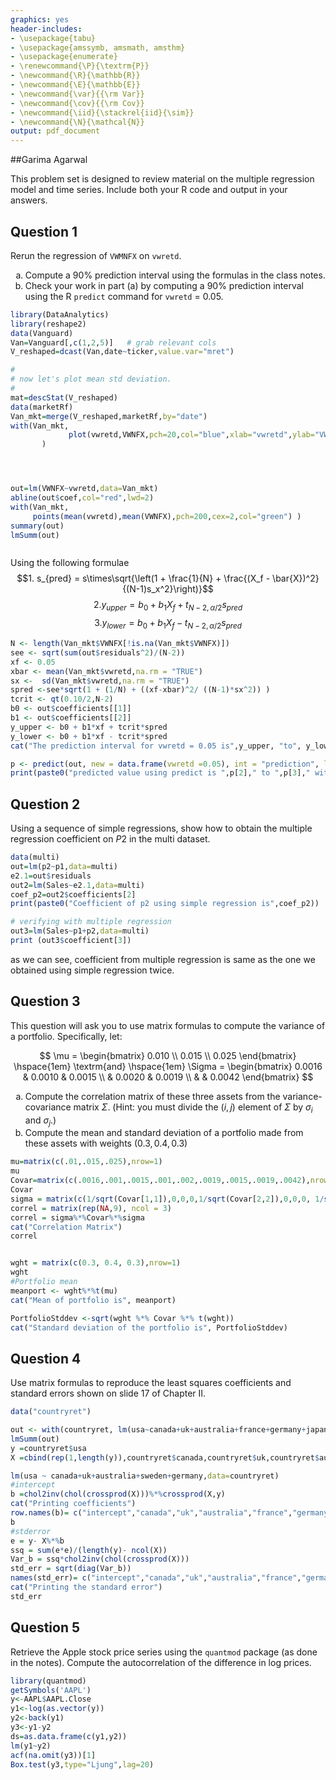 ```yaml
---
graphics: yes
header-includes:
- \usepackage{tabu}
- \usepackage{amssymb, amsmath, amsthm}
- \usepackage{enumerate}
- \renewcommand{\P}{\textrm{P}}
- \newcommand{\R}{\mathbb{R}}
- \newcommand{\E}{\mathbb{E}}
- \newcommand{\var}{{\rm Var}}
- \newcommand{\cov}{{\rm Cov}}
- \newcommand{\iid}{\stackrel{iid}{\sim}}
- \newcommand{\N}{\mathcal{N}}
output: pdf_document
---
```

\noindent \begin{tabu} to \textwidth {@{}X[4 l] @{}X[r]}
  \textbf{Problem Set 3} 	       & \\ 
  \textbf{Mgmt 237Q: Econometrics} & \\ 
  \textbf{Professor Rossi}		   & 
\end{tabu}
##Garima Agarwal

This problem set is designed to review material on the multiple regression model and time series. Include both your R code and output in your answers.


## Question 1

Rerun the regression of `VWMNFX` on `vwretd`.

a. Compute a 90\% prediction interval using the formulas in the class notes.
b. Check your work in part (a) by computing a 90\% prediction interval using the R `predict` command for `vwretd` = 0.05.
```r
library(DataAnalytics)
library(reshape2)
data(Vanguard)
Van=Vanguard[,c(1,2,5)]   # grab relevant cols
V_reshaped=dcast(Van,date~ticker,value.var="mret")

#
# now let's plot mean std deviation.
#
mat=descStat(V_reshaped)
data(marketRf)
Van_mkt=merge(V_reshaped,marketRf,by="date")
with(Van_mkt,
             plot(vwretd,VWNFX,pch=20,col="blue",xlab="vwretd",ylab="VWNFX") 
       )




out=lm(VWNFX~vwretd,data=Van_mkt)
abline(out$coef,col="red",lwd=2)
with(Van_mkt,
     points(mean(vwretd),mean(VWNFX),pch=200,cex=2,col="green") )
summary(out)
lmSumm(out)



```
Using the following formulae
$$1. s_{pred} = s\times\sqrt{\left(1 + \frac{1}{N} + \frac{(X_f - \bar{X})^2}{(N-1)s_x^2}\right)}$$
$$2. y_{upper} = b_0 + b_1X_{f} + t_{N-2,\alpha/2}s_{pred}$$
$$3. y_{lower} = b_0 + b_1X_{f} - t_{N-2,\alpha/2}s_{pred}$$
```r
N <- length(Van_mkt$VWNFX[!is.na(Van_mkt$VWNFX)])
see <- sqrt(sum(out$residuals^2)/(N-2))
xf <- 0.05
xbar <- mean(Van_mkt$vwretd,na.rm = "TRUE")
sx <-  sd(Van_mkt$vwretd,na.rm = "TRUE")
spred <-see*sqrt(1 + (1/N) + ((xf-xbar)^2/ ((N-1)*sx^2)) )
tcrit <- qt(0.10/2,N-2)
b0 <- out$coefficients[[1]]
b1 <- out$coefficients[[2]]
y_upper <- b0 + b1*xf + tcrit*spred
y_lower <- b0 + b1*xf - tcrit*spred
cat("The prediction interval for vwretd = 0.05 is",y_upper, "to", y_lower)

p <- predict(out, new = data.frame(vwretd =0.05), int = "prediction", level =0.9)
print(paste0("predicted value using predict is ",p[2]," to ",p[3]," with fitted value as ",p[1]))
```

## Question 2

Using a sequence of simple regressions, show how to obtain the multiple regression coefficient on $P2$ in the multi dataset. 
```r
data(multi)
out=lm(p2~p1,data=multi)
e2.1=out$residuals
out2=lm(Sales~e2.1,data=multi)
coef_p2=out2$coefficients[2]
print(paste0("Coefficient of p2 using simple regression is",coef_p2))

# verifying with multiple regression
out3=lm(Sales~p1+p2,data=multi)
print (out3$coefficient[3])
```
as we can see, coefficient from multiple regression is same as the one we obtained using simple regression twice.

## Question 3

This question will ask you to use matrix formulas to compute the variance of a portfolio. Specifically, let:

$$ \mu = \begin{bmatrix} 0.010 \\ 0.015 \\ 0.025 \end{bmatrix} \hspace{1em} \textrm{and} \hspace{1em} \Sigma = \begin{bmatrix} 0.0016 & 0.0010 & 0.0015 \\  & 0.0020 & 0.0019 \\  &  & 0.0042 \end{bmatrix} $$

a. Compute the correlation matrix of these three assets from the variance-covariance matrix $\Sigma$. (Hint: you must divide the $(i,j)$ element of $\Sigma$ by $\sigma_i$ and $\sigma_j$.)
b. Compute the mean and standard deviation of a portfolio made from these assets with weights $(0.3, 0.4, 0.3)$

```r
mu=matrix(c(.01,.015,.025),nrow=1)
mu
Covar=matrix(c(.0016,.001,.0015,.001,.002,.0019,.0015,.0019,.0042),nrow=3,ncol=3)
Covar
sigma = matrix(c(1/sqrt(Covar[1,1]),0,0,0,1/sqrt(Covar[2,2]),0,0,0, 1/sqrt(Covar[3,3])),ncol=3)
correl = matrix(rep(NA,9), ncol = 3)
correl = sigma%*%Covar%*%sigma
cat("Correlation Matrix")
correl


wght = matrix(c(0.3, 0.4, 0.3),nrow=1)
wght
#Portfolio mean 
meanport <- wght%*%t(mu)
cat("Mean of portfolio is", meanport)

PortfolioStddev <-sqrt(wght %*% Covar %*% t(wght))
cat("Standard deviation of the portfolio is", PortfolioStddev) 
```
## Question 4

Use matrix formulas to reproduce the least squares coefficients and standard errors shown on slide 17 of Chapter II.
```r
data("countryret")

out <- with(countryret, lm(usa~canada+uk+australia+france+germany+japan))
lmSumm(out)
y =countryret$usa
X =cbind(rep(1,length(y)),countryret$canada,countryret$uk,countryret$australia,countryret$france,countryret$germany,countryret$japan)

lm(usa ~ canada+uk+australia+sweden+germany,data=countryret)
#intercept
b =chol2inv(chol(crossprod(X)))%*%crossprod(X,y)
cat("Printing coefficients")
row.names(b)= c("intercept","canada","uk","australia","france","germany","japan")
b
#stderror
e = y- X%*%b
ssq = sum(e*e)/(length(y)- ncol(X))
Var_b = ssq*chol2inv(chol(crossprod(X)))
std_err = sqrt(diag(Var_b))
names(std_err)= c("intercept","canada","uk","australia","france","germany","japan")
cat("Printing the standard error")
std_err
```

## Question 5

Retrieve the Apple stock price series using the `quantmod` package (as done in the notes). Compute the autocorrelation of the difference in log prices.

```r
library(quantmod)
getSymbols('AAPL')
y<-AAPL$AAPL.Close
y1<-log(as.vector(y))
y2<-back(y1)
y3<-y1-y2
ds=as.data.frame(c(y1,y2))
lm(y1~y2)
acf(na.omit(y3))[1]
Box.test(y3,type="Ljung",lag=20)
```
